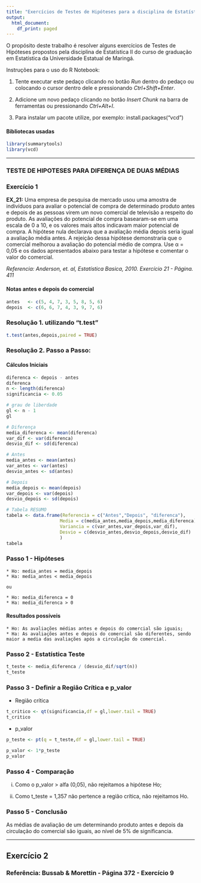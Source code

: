 ```yaml
---
title: "Exercícios de Testes de Hipóteses para a disciplina de Estatística II"
output:
  html_document:
    df_print: paged
---
```

O propósito deste trabalho é resolver alguns exercícios de Testes de Hipóteses propostos pela disciplina de Estatística II do curso de graduação em Estatística da Universidade Estatual de Maringá.

Instruções para o uso do R Notebook:

1. Tente executar este pedaço clicando no botão *Run* dentro do pedaço ou colocando o cursor dentro dele e pressionando *Ctrl+Shift+Enter*.

2. Adicione um novo pedaço clicando no botão *Insert Chunk* na barra de ferramentas ou pressionando *Ctrl+Alt+I*.

3. Para instalar um pacote utilize, por exemplo: install.packages("vcd")


#### Bibliotecas usadas
```r
library(summarytools)
library(vcd)
```
_________________
### TESTE DE HIPOTESES PARA DIFERENÇA DE DUAS MÉDIAS 

### Exercício 1

**EX_21:** Uma empresa de pesquisa de mercado usou uma amostra de indivíduos para avaliar o potencial de compra de determinado produto antes e depois de as pessoas virem um novo comercial de televisão a respeito do produto. As avaliações do potencial de compra basearam-se em uma escala de 0 a 10, e os valores mais altos indicavam maior potencial de compra. A hipótese nula declarava que a avaliação média depois seria igual a avaliação média antes. A rejeição dessa hipótese demonstraria que o comercial melhorou a avaliação do potencial médio de compra. Use  α = 0,05 e os dados apresentados abaixo para testar a hipótese e comentar o valor do comercial.

*Referencia: Anderson, et. al, Estatística Basica, 2010. Exercício 21 - Página. 411*

#### Notas antes e depois do comercial
```r
antes   <- c(5, 4, 7, 3, 5, 8, 5, 6)
depois  <- c(6, 6, 7, 4, 3, 9, 7, 6)
```

### Resolução 1. utilizando "t.test"
```r
t.test(antes,depois,paired = TRUE)
```

### Resolução 2. Passo a Passo:

#### Cálculos Iniciais
```r

diferenca <- depois - antes
diferenca
n <- length(diferenca)
significancia <- 0.05

# grau de liberdade
gl <- n - 1
gl

# Diferença
media_diferenca <- mean(diferenca)
var_dif <- var(diferenca)
desvio_dif <- sd(diferenca)

# Antes
media_antes <- mean(antes)
var_antes <- var(antes)
desvio_antes <- sd(antes)

# Depois
media_depois <- mean(depois)
var_depois <- var(depois)
desvio_depois <- sd(depois)

# Tabela RESUMO
tabela <- data.frame(Referencia = c("Antes","Depois", "diferenca"),
                    Media = c(media_antes,media_depois,media_diferenca),
                    Variancia = c(var_antes,var_depois,var_dif),
                    Desvio = c(desvio_antes,desvio_depois,desvio_dif)
                    )
tabela
```

### Passo 1 - Hipóteses

    * Ho: media_antes = media_depois
    * Ha: media_antes < media_depois

    ou

    * Ho: media_diferenca = 0
    * Ha: media_diferenca > 0

#### Resultados possíveis

    * Ho: As avaliações médias antes e depois do comercial são iguais;
    * Ha: As avaliações antes e depois do comercial são diferentes, sendo maior a media das avaliações após a circulação do comercial.

### Passo 2 - Estatística Teste

```r

t_teste <- media_diferenca / (desvio_dif/sqrt(n))
t_teste
```

### Passo 3 - Definir a Região Crítica e p_valor

* Região crítica
```r
t_critico <- qt(significancia,df = gl,lower.tail = TRUE)
t_critico

```

* p_valor
```r
p_teste <- pt(q = t_teste,df = gl,lower.tail = TRUE)

p_valor <- 1*p_teste
p_valor

```

### Passo 4 - Comparação

i) Como o p_valor > alfa (0,05), não rejeitamos a hipótese Ho;

ii) Como t_teste = 1,357 não pertence a região crítica, não rejeitamos Ho.

### Passo 5 - Conclusão

As médias de avaliação de um determinando produto antes e depois da circulação do comercial são iguais, ao nível de 5% de significancia.

___________________
## Exercício 2

### Referência: Bussab & Morettin - Página 372 - Exercício 9
